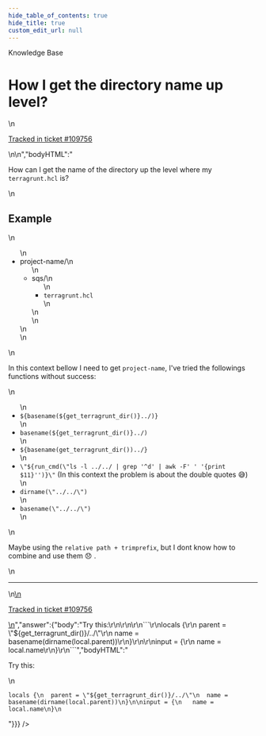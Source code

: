 ```yaml
---
hide_table_of_contents: true
hide_title: true
custom_edit_url: null
---
```



<head>
  <link rel="canonical" href="https://github.com/gruntwork-io/knowledge-base/discussions/625" />
</head>

<CenterLayout>
<span className="searchCategory">Knowledge Base</span>
<h1>How I get the directory name up level?</h1>
<GitHub discussion={{"id":"D_kwDOF8slf84AR_H3","number":625,"author":{"login":"weyderfs"},"title":"How I get the directory name up level?","body":"\nHow can I get the name of the directory up the level where my `terragrunt.hcl` is?\r\n\r\n## Example\r\n\r\n- project-name/\r\n   - sqs/\r\n      - `terragrunt.hcl`\r\n\r\nIn this context bellow I need to get `project-name`, I've tried the followings functions without success:\r\n\r\n* `${basename(${get_terragrunt_dir()}../)}`\r\n* `basename(${get_terragrunt_dir()}../)`\r\n* `${basename(get_terragrunt_dir())../}`\r\n* `\"${run_cmd(\"ls -l ../../ | grep '^d' | awk -F' ' '{print $11}'')}\"` (In this context the problem is about the double quotes 😅)\r\n* `dirname(\"../../\")`\r\n* `basename(\"../../\")`\r\n\r\nMaybe using the `relative path + trimprefix`, but I dont know how to combine and use them 😞 .\n\n---\n\n<ins datetime=\"2023-01-02T19:12:11Z\">\n  <p><a href=\"https://support.gruntwork.io/hc/requests/109756\">Tracked in ticket #109756</a></p>\n</ins>\n","bodyHTML":"<p dir=\"auto\">How can I get the name of the directory up the level where my <code class=\"notranslate\">terragrunt.hcl</code> is?</p>\n<h2 dir=\"auto\">Example</h2>\n<ul dir=\"auto\">\n<li>project-name/\n<ul dir=\"auto\">\n<li>sqs/\n<ul dir=\"auto\">\n<li><code class=\"notranslate\">terragrunt.hcl</code></li>\n</ul>\n</li>\n</ul>\n</li>\n</ul>\n<p dir=\"auto\">In this context bellow I need to get <code class=\"notranslate\">project-name</code>, I've tried the followings functions without success:</p>\n<ul dir=\"auto\">\n<li><code class=\"notranslate\">${basename(${get_terragrunt_dir()}../)}</code></li>\n<li><code class=\"notranslate\">basename(${get_terragrunt_dir()}../)</code></li>\n<li><code class=\"notranslate\">${basename(get_terragrunt_dir())../}</code></li>\n<li><code class=\"notranslate\">\"${run_cmd(\"ls -l ../../ | grep '^d' | awk -F' ' '{print $11}'')}\"</code> (In this context the problem is about the double quotes 😅)</li>\n<li><code class=\"notranslate\">dirname(\"../../\")</code></li>\n<li><code class=\"notranslate\">basename(\"../../\")</code></li>\n</ul>\n<p dir=\"auto\">Maybe using the <code class=\"notranslate\">relative path + trimprefix</code>, but I dont know how to combine and use them 😞 .</p>\n<hr>\n<ins datetime=\"2023-01-02T19:12:11Z\">\n  <p dir=\"auto\"><a href=\"https://support.gruntwork.io/hc/requests/109756\" rel=\"nofollow\">Tracked in ticket #109756</a></p>\n</ins>","answer":{"body":"Try this:\r\n\r\n\r\n```\r\nlocals {\r\n  parent = \"${get_terragrunt_dir()}/../\"\r\n  name = basename(dirname(local.parent))\r\n}\r\n\r\ninput = {\r\n   name = local.name\r\n}\r\n```","bodyHTML":"<p dir=\"auto\">Try this:</p>\n<div class=\"snippet-clipboard-content notranslate position-relative overflow-auto\" data-snippet-clipboard-copy-content=\"locals {\n  parent = &quot;${get_terragrunt_dir()}/../&quot;\n  name = basename(dirname(local.parent))\n}\n\ninput = {\n   name = local.name\n}\"><pre class=\"notranslate\"><code class=\"notranslate\">locals {\n  parent = \"${get_terragrunt_dir()}/../\"\n  name = basename(dirname(local.parent))\n}\n\ninput = {\n   name = local.name\n}\n</code></pre></div>"}}} />

</CenterLayout>
  

<!-- ##DOCS-SOURCER-START
{
  "sourcePlugin": "github-discussions",
  "hash": "39143adb65170c6abe7bb39008647e7c"
}
##DOCS-SOURCER-END -->
